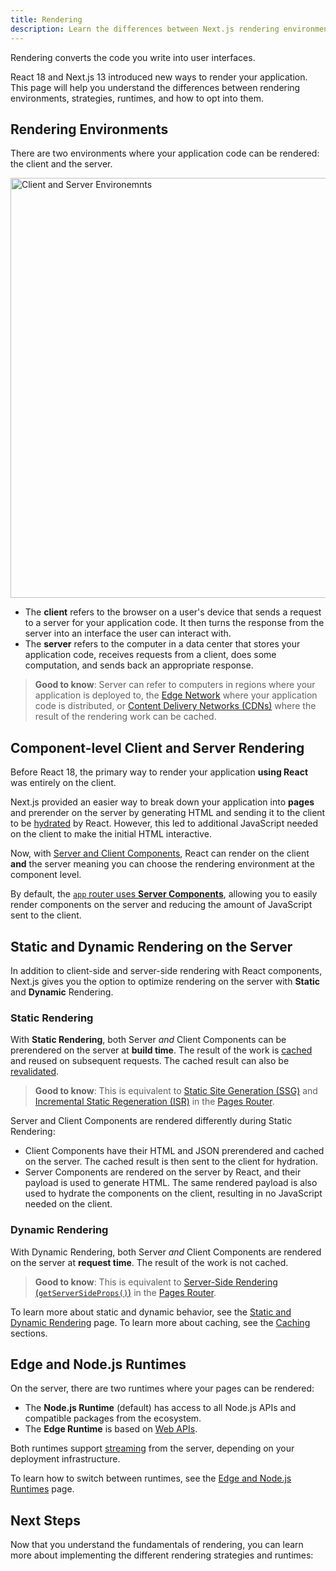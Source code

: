 ```yaml
---
title: Rendering
description: Learn the differences between Next.js rendering environments, strategies, and runtimes.
---
```


Rendering converts the code you write into user interfaces.

React 18 and Next.js 13 introduced new ways to render your application. This page will help you understand the differences between rendering environments, strategies, runtimes, and how to opt into them.

## Rendering Environments

There are two environments where your application code can be rendered: the client and the server.

<Image
  alt="Client and Server Environemnts"
  srcLight="/docs/light/client-and-server-environments.png"
  srcDark="/docs/dark/client-and-server-environments.png"
  width="1600"
  height="672"
/>

- The **client** refers to the browser on a user's device that sends a request to a server for your application code. It then turns the response from the server into an interface the user can interact with.
- The **server** refers to the computer in a data center that stores your application code, receives requests from a client, does some computation, and sends back an appropriate response.

> **Good to know**: Server can refer to computers in regions where your application is deployed to, the [Edge Network](https://vercel.com/docs/concepts/edge-network/overview) where your application code is distributed, or [Content Delivery Networks (CDNs)](https://developer.mozilla.org/en-US/docs/Glossary/CDN) where the result of the rendering work can be cached.

## Component-level Client and Server Rendering

Before React 18, the primary way to render your application **using React** was entirely on the client.

Next.js provided an easier way to break down your application into **pages** and prerender on the server by generating HTML and sending it to the client to be [hydrated](https://react.dev/reference/react-dom/hydrate#hydrating-server-rendered-html) by React. However, this led to additional JavaScript needed on the client to make the initial HTML interactive.

Now, with [Server and Client Components](/docs/getting-started/react-essentials), React can render on the client **and** the server meaning you can choose the rendering environment at the component level.

By default, the [`app` router uses **Server Components**](/docs/getting-started/react-essentials#server-components), allowing you to easily render components on the server and reducing the amount of JavaScript sent to the client.

## Static and Dynamic Rendering on the Server

In addition to client-side and server-side rendering with React components, Next.js gives you the option to optimize rendering on the server with **Static** and **Dynamic** Rendering.

### Static Rendering

With **Static Rendering**, both Server _and_ Client Components can be prerendered on the server at **build time**. The result of the work is [cached](/docs/app/building-your-application/data-fetching/caching) and reused on subsequent requests. The cached result can also be [revalidated](/docs/app/building-your-application/data-fetching#revalidating-data).

> **Good to know**: This is equivalent to [Static Site Generation (SSG)](/docs/pages/building-your-application/rendering/static-site-generation) and [Incremental Static Regeneration (ISR)](/docs/pages/building-your-application/rendering/incremental-static-regeneration) in the [Pages Router](/docs/pages/building-your-application/rendering).

Server and Client Components are rendered differently during Static Rendering:

- Client Components have their HTML and JSON prerendered and cached on the server. The cached result is then sent to the client for hydration.
- Server Components are rendered on the server by React, and their payload is used to generate HTML. The same rendered payload is also used to hydrate the components on the client, resulting in no JavaScript needed on the client.

### Dynamic Rendering

With Dynamic Rendering, both Server _and_ Client Components are rendered on the server at **request time**. The result of the work is not cached.

> **Good to know**: This is equivalent to [Server-Side Rendering (`getServerSideProps()`)](/docs/pages/building-your-application/rendering/server-side-rendering) in the [Pages Router](/docs/pages/building-your-application/rendering).

To learn more about static and dynamic behavior, see the [Static and Dynamic Rendering](/docs/app/building-your-application/rendering/static-and-dynamic-rendering) page. To learn more about caching, see the [Caching](/docs/app/building-your-application/data-fetching/caching) sections.

## Edge and Node.js Runtimes

On the server, there are two runtimes where your pages can be rendered:

- The **Node.js Runtime** (default) has access to all Node.js APIs and compatible packages from the ecosystem.
- The **Edge Runtime** is based on [Web APIs](/docs/app/api-reference/edge).

Both runtimes support [streaming](/docs/app/building-your-application/routing/loading-ui-and-streaming) from the server, depending on your deployment infrastructure.

To learn how to switch between runtimes, see the [Edge and Node.js Runtimes](/docs/app/building-your-application/rendering/edge-and-nodejs-runtimes) page.

## Next Steps

Now that you understand the fundamentals of rendering, you can learn more about implementing the different rendering strategies and runtimes:
